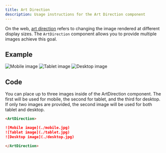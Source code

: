 ```yaml
---
title: Art Direction
description: Usage instructions for the Art Direction component
---
```


<PageDescription>

On the web, [art direction](https://developer.mozilla.org/en-US/docs/Learn/HTML/Multimedia_and_embedding/Responsive_images#Art_direction) refers to changing the image rendered at different display sizes. The `ArtDirection` component allows you to provide multiple images achieve this goal.

</PageDescription>

## Example

<ArtDirection>

![Mobile image](./mobile.jpg)
![Tablet image](./tablet.jpg)
![Desktop image](./desktop.jpg)

</ArtDirection>

## Code

You can place up to three images inside of the ArtDirection component. The first will be used for mobile, the second for tablet, and the third for desktop. If only two images are provided, the second image will be used for both tablet and desktop.

```markdown path=components/ArtDirection.js src=https://github.com/carbon-design-system/gatsby-theme-carbon/tree/main/packages/gatsby-theme-carbon/src/components/ArtDirection
<ArtDirection>

![Mobile image](./mobile.jpg)
![Tablet image](./tablet.jpg)
![Desktop image](./desktop.jpg)

</ArtDirection>
```
